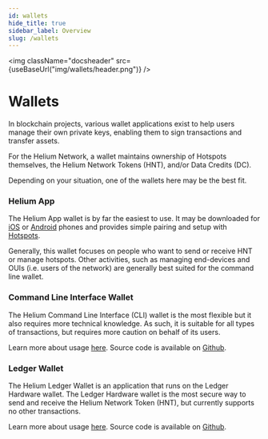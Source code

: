 ```yaml
---
id: wallets
hide_title: true
sidebar_label: Overview
slug: /wallets
---
```



<img className="docsheader" src={useBaseUrl("img/wallets/header.png")} />

# Wallets

In blockchain projects, various wallet applications exist to help users manage
their own private keys, enabling them to sign transactions and transfer assets.

For the Helium Network, a wallet maintains ownership of Hotspots themselves, the
Helium Network Tokens (HNT), and/or Data Credits (DC).

Depending on your situation, one of the wallets here may be the best fit.

### Helium App

The Helium App wallet is by far the easiest to use. It may be downloaded for
[iOS](https://apps.apple.com/us/app/helium-hotspot/id1450463605) or
[Android](https://play.google.com/store/apps/details?id=com.helium.wallet)
phones and provides simple pairing and setup with
[Hotspots](/mine-hnt/hotspot-makers).

Generally, this wallet focuses on people who want to send or receive HNT or
manage hotspots. Other activities, such as managing end-devices and OUIs (i.e.
users of the network) are generally best suited for the command line wallet.

### Command Line Interface Wallet

The Helium Command Line Interface (CLI) wallet is the most flexible but it also
requires more technical knowledge. As such, it is suitable for all types of
transactions, but requires more caution on behalf of its users.

Learn more about usage [here](/wallets/cli). Source code is
available on [Github](https://github.com/helium/helium-wallet-rs).

### Ledger Wallet

The Helium Ledger Wallet is an application that runs on the Ledger Hardware
wallet. The Ledger Hardware wallet is the most secure way to send and receive
the Helium Network Token (HNT), but currently supports no other transactions.

Learn more about usage [here](/wallets/ledger). Source code is 
available on [Github](https://github.com/helium/helium-ledger-cli).
